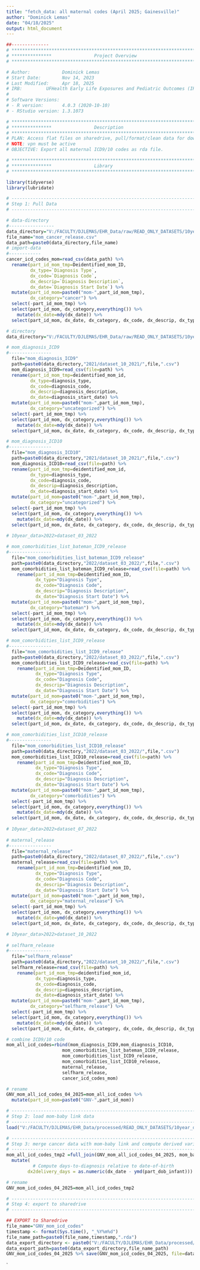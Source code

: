 ```yaml
---
title: "fetch_data: all maternal codes (April 2025; Gainesville)"
author: "Dominick Lemas"
date: "04/18/2025"
output: html_document
---
```


```r
##-------------- 
# **************************************************************************** #
# ***************                Project Overview              
# **************************************************************************** #

# Author:            Dominick Lemas
# Start Date:        Nov 14, 2023 
# Last Modified:     Apr 18, 2025  
# IRB:         UFHealth Early Life Exposures and Pediatric Outcomes (IRB201601899) 
#
# Software Versions:
# - R version:       4.0.3 (2020-10-10)
# - RStudio version: 1.3.1073

# **************************************************************************** #
# ***************                Description                   
# **************************************************************************** #
# PLAN: Access flat files on sharedrive, pull/format/clean data for downstream.
# NOTE: vpn must be active
# OBJECTIVE: Export all maternal ICD9/10 codes as rda file.
```


```r

# **************************************************************************** #
# ***************                Library                       
# **************************************************************************** #

library(tidyverse)
library(lubridate)

```

```r

# ----------------------------------------------------------------------- #
# Step 1: Pull Data
# ----------------------------------------------------------------------- #

# data-directory
#-----------------
data_directory="V:/FACULTY/DJLEMAS/EHR_Data/raw/READ_ONLY_DATASETS/10year_data/2023/dataset_03_2023/"
file_name="mom_cancer_release.csv"
data_path=paste0(data_directory,file_name)
# import-data
#------------
cancer_icd_codes_mom=read_csv(data_path) %>%
  rename(part_id_mom_tmp=Deidentified_mom_ID,
         dx_type=`Diagnosis Type`,
         dx_code=`Diagnosis Code`,
         dx_descrip=`Diagnosis Description`,
         dx_date=`Diagnosis Start Date`) %>%
  mutate(part_id_mom=paste0("mom-",part_id_mom_tmp),
         dx_category="cancer") %>%
  select(-part_id_mom_tmp) %>% 
  select(part_id_mom, dx_category,everything()) %>%
    mutate(dx_date=mdy(dx_date)) %>%
  select(part_id_mom, dx_date, dx_category, dx_code, dx_descrip, dx_type)

# directory
data_directory="V:/FACULTY/DJLEMAS/EHR_Data/raw/READ_ONLY_DATASETS/10year_data/"

# mom_diagnosis_ICD9
#----------------
  file="mom_diagnosis_ICD9"
  path=paste0(data_directory,"2021/dataset_10_2021/",file,".csv")
  mom_diagnosis_ICD9=read_csv(file=path) %>%
  rename(part_id_mom_tmp=deidentified_mom_id,
         dx_type=diagnosis_type,
         dx_code=diagnosis_code,
         dx_descrip=diagnosis_description,
         dx_date=diagnosis_start_date) %>%
  mutate(part_id_mom=paste0("mom-",part_id_mom_tmp),
         dx_category="uncategorized") %>%
  select(-part_id_mom_tmp) %>% 
  select(part_id_mom, dx_category,everything()) %>%
    mutate(dx_date=mdy(dx_date)) %>%
  select(part_id_mom, dx_date, dx_category, dx_code, dx_descrip, dx_type)

# mom_diagnosis_ICD10
#----------------
  file="mom_diagnosis_ICD10"
  path=paste0(data_directory,"2021/dataset_10_2021/",file,".csv")
  mom_diagnosis_ICD10=read_csv(file=path) %>%
  rename(part_id_mom_tmp=deidentified_mom_id,
         dx_type=diagnosis_type,
         dx_code=diagnosis_code,
         dx_descrip=diagnosis_description,
         dx_date=diagnosis_start_date) %>%
  mutate(part_id_mom=paste0("mom-",part_id_mom_tmp),
         dx_category="uncategorized") %>%
  select(-part_id_mom_tmp) %>% 
  select(part_id_mom, dx_category,everything()) %>%
    mutate(dx_date=mdy(dx_date)) %>%
  select(part_id_mom, dx_date, dx_category, dx_code, dx_descrip, dx_type)
  
# 10year_data>2022>dataset_03_2022

# mom_comorbidities_list_bateman_ICD9_release
#----------------
  file="mom_comorbidities_list_bateman_ICD9_release"
  path=paste0(data_directory,"2022/dataset_03_2022/",file,".csv")
  mom_comorbidities_list_bateman_ICD9_release=read_csv(file=path) %>%
    rename(part_id_mom_tmp=Deidentified_mom_ID,
           dx_type="Diagnosis Type",
           dx_code="Diagnosis Code",
           dx_descrip="Diagnosis Description",
           dx_date="Diagnosis Start Date") %>%
  mutate(part_id_mom=paste0("mom-",part_id_mom_tmp),
         dx_category="bateman") %>%
  select(-part_id_mom_tmp) %>% 
  select(part_id_mom, dx_category,everything()) %>%
    mutate(dx_date=mdy(dx_date)) %>%
  select(part_id_mom, dx_date, dx_category, dx_code, dx_descrip, dx_type)

# mom_comorbidities_list_ICD9_release
#----------------
  file="mom_comorbidities_list_ICD9_release"
  path=paste0(data_directory,"2022/dataset_03_2022/",file,".csv")
  mom_comorbidities_list_ICD9_release=read_csv(file=path) %>%
    rename(part_id_mom_tmp=Deidentified_mom_ID,
           dx_type="Diagnosis Type",
           dx_code="Diagnosis Code",
           dx_descrip="Diagnosis Description",
           dx_date="Diagnosis Start Date") %>%
  mutate(part_id_mom=paste0("mom-",part_id_mom_tmp),
         dx_category="comorbidities") %>%
  select(-part_id_mom_tmp) %>% 
  select(part_id_mom, dx_category,everything()) %>%
    mutate(dx_date=mdy(dx_date)) %>%
  select(part_id_mom, dx_date, dx_category, dx_code, dx_descrip, dx_type)

# mom_comorbidities_list_ICD10_release
#----------------
  file="mom_comorbidities_list_ICD10_release"
  path=paste0(data_directory,"2022/dataset_03_2022/",file,".csv")
  mom_comorbidities_list_ICD10_release=read_csv(file=path) %>%
    rename(part_id_mom_tmp=Deidentified_mom_ID,
           dx_type="Diagnosis Type",
           dx_code="Diagnosis Code",
           dx_descrip="Diagnosis Description",
           dx_date="Diagnosis Start Date") %>%
  mutate(part_id_mom=paste0("mom-",part_id_mom_tmp),
         dx_category="comorbidities") %>%
  select(-part_id_mom_tmp) %>% 
  select(part_id_mom, dx_category,everything()) %>%
    mutate(dx_date=mdy(dx_date)) %>%
  select(part_id_mom, dx_date, dx_category, dx_code, dx_descrip, dx_type)
  
# 10year_data>2022>dataset_07_2022
  
# maternal_release
#----------------
  file="maternal_release"
  path=paste0(data_directory,"2022/dataset_07_2022/",file,".csv")
  maternal_release=read_csv(file=path) %>%
    rename(part_id_mom_tmp=Deidentified_mom_ID,
           dx_type="Diagnosis Type",
           dx_code="Diagnosis Code",
           dx_descrip="Diagnosis Description",
           dx_date="Diagnosis Start Date") %>%
  mutate(part_id_mom=paste0("mom-",part_id_mom_tmp),
         dx_category="maternal_release") %>%
  select(-part_id_mom_tmp) %>% 
  select(part_id_mom, dx_category,everything()) %>%
    mutate(dx_date=ymd(dx_date)) %>%
  select(part_id_mom, dx_date, dx_category, dx_code, dx_descrip, dx_type)

# 10year_data>2022>dataset_10_2022
  
# selfharm_release
#----------------
  file="selfharm_release"
  path=paste0(data_directory,"2022/dataset_10_2022/",file,".csv")
  selfharm_release=read_csv(file=path) %>%
    rename(part_id_mom_tmp=deidentified_mom_id,
           dx_type=diagnosis_type,
           dx_code=diagnosis_code,
           dx_descrip=diagnosis_description,
           dx_date=diagnosis_start_date) %>%
  mutate(part_id_mom=paste0("mom-",part_id_mom_tmp),
         dx_category="selfharm_release") %>%
  select(-part_id_mom_tmp) %>% 
  select(part_id_mom, dx_category,everything()) %>%
    mutate(dx_date=mdy(dx_date)) %>%
  select(part_id_mom, dx_date, dx_category, dx_code, dx_descrip, dx_type)

# combine ICD9/10 code
mom_all_icd_codes=rbind(mom_diagnosis_ICD9,mom_diagnosis_ICD10,
                     mom_comorbidities_list_bateman_ICD9_release,
                     mom_comorbidities_list_ICD9_release,
                     mom_comorbidities_list_ICD10_release,
                     maternal_release,
                     selfharm_release,
                     cancer_icd_codes_mom)

# rename
GNV_mom_all_icd_codes_04_2025=mom_all_icd_codes %>%
  mutate(part_id_mom=paste0("GNV-",part_id_mom))

```

```r

# ----------------------------------------------------------------------- #
# Step 2: load mom-baby link data
# ----------------------------------------------------------------------- #
load("V:/FACULTY/DJLEMAS/EHR_Data/processed/READ_ONLY_DATASETS/10year_data/mom_baby_link_ALL_20250418.rda")

# ----------------------------------------------------------------------- #
# Step 3: merge cancer data with mom-baby link and compute derived variables
# ----------------------------------------------------------------------- #
mom_all_icd_codes_tmp2 =full_join(GNV_mom_all_icd_codes_04_2025, mom_baby_link_ALL, by = "part_id_mom") %>%
  mutate(
          # Compute days-to-diagnosis relative to date-of-birth
        dx2delivery_days = as.numeric(dx_date - ymd(part_dob_infant))) 

# rename
GNV_mom_icd_codes_04_2025=mom_all_icd_codes_tmp2
```

```r

# ----------------------------------------------------------------------- #
# Step 4: export to sharedrive
# ----------------------------------------------------------------------- #

## EXPORT to Sharedrive
file_name="GNV_mom_icd_codes"
timestamp <- format(Sys.time(), "_%Y%m%d")
file_name_path=paste0(file_name,timestamp,".rda")
data_export_directory <- paste0("V:/FACULTY/DJLEMAS/EHR_Data/processed/READ_ONLY_DATASETS/10year_data/GNV/")
data_export_path=paste0(data_export_directory,file_name_path)
GNV_mom_icd_codes_04_2025 %>% save(GNV_mom_icd_codes_04_2025, file=data_export_path)
```

`

